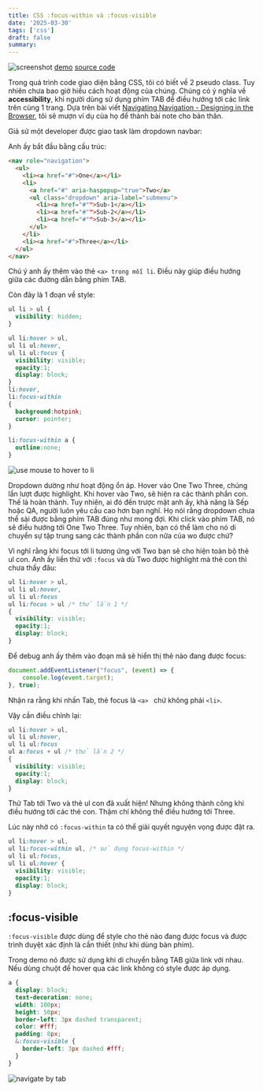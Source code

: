 ```yaml
---
title: CSS :focus-within và :focus-visible
date: '2025-03-30'
tags: ['css']
draft: false
summary:
---
```

![screenshot](/static/images/d1c06109-9fdc-4540-9c49-42c1ef822bce/8f9ddd96f6b747ccb04e49a5d2723aa1.png)
[demo](https://haingdc.github.io/focus-within/)
[source code](https://github.com/haingdc/focus-within)

Trong quá trình code giao diện bằng CSS, tôi có biết về 2 pseudo class. Tuy nhiên chưa bao giờ hiểu cách hoạt động của chúng. Chúng có ý nghĩa về __accessibility__, khi người dùng sử dụng phím TAB để điều hướng tới các link trên cùng 1 trang. Dựa trên bài viết [Navigating Navigation - Designing in the Browser](https://web.dev/shows/designing-in-the-browser/qD7SecF8qWA), tôi sẽ mượn ví dụ của họ để thành bài note cho bản thân.

Giả sử một developer được giao task làm dropdown navbar:

Anh ấy bắt đầu bằng cấu trúc:

```html
<nav role="navigation">
  <ul>
    <li><a href="#">One</a></li>
    <li>
      <a href="#" aria-haspopup="true">Two</a>
      <ul class="dropdown" aria-label="submenu">
        <li><a href="#"">Sub-1</a></li>
        <li><a href="#"">Sub-2</a></li>
        <li><a href="#"">Sub-3</a></li>
      </ul>
    </li>
    <li><a href="#">Three</a></li>
  </ul>
</nav>
```

Chú ý anh ấy thêm vào thẻ `<a> trong mỗi li`. Điều này giúp điều hướng giữa các đường dẫn bằng phím TAB.

Còn đây là 1 đoạn về style:

```css
ul li > ul {
  visibility: hidden;
}

ul li:hover > ul,
ul li ul:hover,
ul li ul:focus {
  visibility: visible;
  opacity:1;
  display: block;
}
li:hover,
li:focus-within
{
  background:hotpink;
  cursor: pointer;
}

li:focus-within a {
  outline:none;
}
```


![use mouse to hover to li](/static/images/d1c06109-9fdc-4540-9c49-42c1ef822bce/c0fe3ac750384028a21170c9f94d1ef5.gif)

Dropdown dường như hoạt động ổn áp. Hover vào One Two Three, chúng lần lượt được highlight. Khi hover vào Two, sẽ hiện ra các thành phần con. Thế là hoàn thành. Tuy nhiên, ai đó đến trược mặt anh ấy, khả năng là Sếp hoặc QA, người luôn yêu cầu cao hơn bạn nghĩ. Họ nói rằng dropdown chưa thể sài được bằng phím TAB đúng như mong đợi. Khi click vào phím TAB, nó sẽ điều hướng tới One Two Three. Tuy nhiên, bạn có thể làm cho nó di chuyển sự tập trung sang các thành phần con nữa của wo được chứ?

Vì nghĩ rằng khi focus tới li tương ứng với Two bạn sẽ cho hiện toàn bộ thẻ ul con. Anh ấy liền thử với `:focus` và dù Two được highlight mà thẻ con thì chưa thấy đâu:

```css
ul li:hover > ul,
ul li ul:hover,
ul li ul:focus
ul li:focus > ul /* thử lần 1 */
{
  visibility: visible;
  opacity:1;
  display: block;
}
```

Để debug anh ấy thêm vào đoạn mã sẽ hiển thị thẻ nào đang được focus:

```js
document.addEventListener("focus", (event) => {
    console.log(event.target);
}, true);
```

Nhận ra rằng khi nhấn Tab, thẻ focus là `<a> ` chứ không phải `<li>`.

Vậy cần điều chỉnh lại:

```css
ul li:hover > ul,
ul li ul:hover,
ul li ul:focus
ul a:focus + ul /* thử lần 2 */
{
  visibility: visible;
  opacity:1;
  display: block;
}
```

Thử Tab tới Two và thẻ ul con đã xuất hiện!
Nhưng không thành công khi điều hướng tới các thẻ con. Thậm chí không thể điều hướng tới Three.

Lúc này nhờ có `:focus-within` ta có thể giải quyết nguyện vọng được đặt ra.

```css
ul li:hover > ul,
ul li:focus-within ul, /* sử dụng focus-within */ 
ul li ul:focus,
ul li ul:hover {
  visibility: visible;
  opacity:1;
  display: block;
}
```

## :focus-visible

`:focus-visible` được dùng để style cho thẻ nào đang được focus và được trình duyệt xác định là cần thiết (như khi dùng bàn phím).

Trong demo nó được sử dụng khi di chuyển bằng TAB giữa link với nhau. Nếu dùng chuột để hover qua các link không có style được áp dụng.

```css
a {
  display: block;
  text-decoration: none;
  width: 100px;
  height: 50px;
  border-left: 3px dashed transparent;
  color: #fff;
  padding: 8px;
  &:focus-visible {
    border-left: 3px dashed #fff;
  }
}
```

![navigate by tab](/static/images/d1c06109-9fdc-4540-9c49-42c1ef822bce/navigate-by-tab.gif)